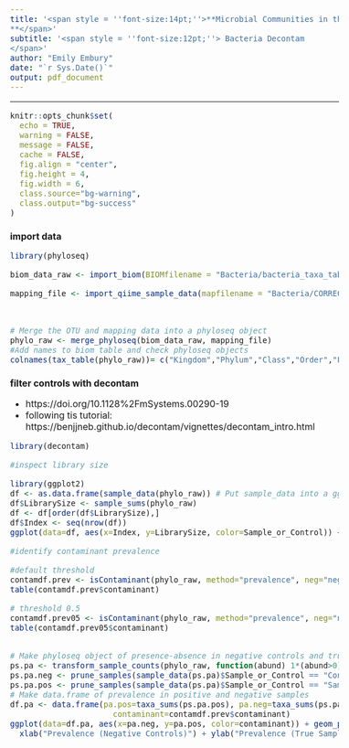 ```yaml
---
title: '<span style = ''font-size:14pt;''>**Microbial Communities in the changing vegetation of the Chihuahuan Desert 
**</span>'
subtitle: '<span style = ''font-size:12pt;''> Bacteria Decontam
</span>'
author: "Emily Embury"
date: "`r Sys.Date()`"
output: pdf_document
---
```

<style type="text/css">
/* Whole document: */ 
body{
  font-size: 12pt;
}
/* Headers */
h1{
  font-size: 12pt;
}
</style>

---

```r
knitr::opts_chunk$set(
  echo = TRUE,              
  warning = FALSE,       
  message = FALSE,  
  cache = FALSE,        
  fig.align = "center", 
  fig.height = 4,
  fig.width = 6,
  class.source="bg-warning",
  class.output="bg-success"
)

```

# **import data**
```r
library(phyloseq)

biom_data_raw <- import_biom(BIOMfilename = "Bacteria/bacteria_taxa_table_raw.biom", refseqfilename = "Bacteria/bacteria-dna-sequences-rare.fasta")

mapping_file <- import_qiime_sample_data(mapfilename = "Bacteria/CORRECTED_metadata.tsv")



# Merge the OTU and mapping data into a phyloseq object
phylo_raw <- merge_phyloseq(biom_data_raw, mapping_file)
#Add names to biom table and check phyloseq objects
colnames(tax_table(phylo_raw))= c("Kingdom","Phylum","Class","Order","Family","Genus", "Species")

```

# **filter controls with decontam**
  - https://doi.org/10.1128%2FmSystems.00290-19
  - following tis tutorial: https://benjjneb.github.io/decontam/vignettes/decontam_intro.html 
  
  
```r
library(decontam)

#inspect library size

library(ggplot2)
df <- as.data.frame(sample_data(phylo_raw)) # Put sample_data into a ggplot-friendly data.frame
df$LibrarySize <- sample_sums(phylo_raw)
df <- df[order(df$LibrarySize),]
df$Index <- seq(nrow(df))
ggplot(data=df, aes(x=Index, y=LibrarySize, color=Sample_or_Control)) + geom_point()

#identify contaminant prevalence

#default threshold
contamdf.prev <- isContaminant(phylo_raw, method="prevalence", neg="neg")
table(contamdf.prev$contaminant)

# threshold 0.5
contamdf.prev05 <- isContaminant(phylo_raw, method="prevalence", neg="neg", threshold=0.5)
table(contamdf.prev05$contaminant)


# Make phyloseq object of presence-absence in negative controls and true samples
ps.pa <- transform_sample_counts(phylo_raw, function(abund) 1*(abund>0))
ps.pa.neg <- prune_samples(sample_data(ps.pa)$Sample_or_Control == "Control", ps.pa)
ps.pa.pos <- prune_samples(sample_data(ps.pa)$Sample_or_Control == "Sample", ps.pa)
# Make data.frame of prevalence in positive and negative samples
df.pa <- data.frame(pa.pos=taxa_sums(ps.pa.pos), pa.neg=taxa_sums(ps.pa.neg),
                      contaminant=contamdf.prev$contaminant)
ggplot(data=df.pa, aes(x=pa.neg, y=pa.pos, color=contaminant)) + geom_point(position = "jitter") +
  xlab("Prevalence (Negative Controls)") + ylab("Prevalence (True Samples)")

```